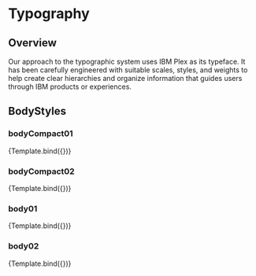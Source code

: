 
<Meta
  title="Components/Typography/BodyStyles"
  component={BodyStylesStory}
  argTypes={{}}
/>

# Typography

## Overview

Our approach to the typographic system uses IBM Plex as its typeface. It has been carefully engineered with suitable scales, styles, and weights to help create clear hierarchies and organize information that guides users through IBM products or experiences.


## BodyStyles

### bodyCompact01

<Canvas>
  <Story name="bodyCompact01" args={{ type: BodyStyles.bodyCompact01 }}>
    {Template.bind({})}
  </Story>
</Canvas>

### bodyCompact02

<Canvas>
  <Story name="bodyCompact02" args={{ type: BodyStyles.bodyCompact02 }}>
    {Template.bind({})}
  </Story>
</Canvas>

### body01

<Canvas>
  <Story name="body01" args={{ type: BodyStyles.body01 }}>
    {Template.bind({})}
  </Story>
</Canvas>

### body02

<Canvas>
  <Story name="body02" args={{ type: BodyStyles.body02 }}>
    {Template.bind({})}
  </Story>
</Canvas>
